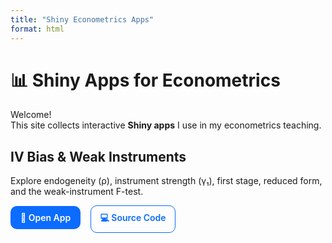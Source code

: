```yaml
---
title: "Shiny Econometrics Apps"
format: html
---
```


# 📊 Shiny Apps for Econometrics

Welcome!  
This site collects interactive **Shiny apps** I use in my econometrics teaching.

## IV Bias & Weak Instruments

Explore endogeneity (ρ), instrument strength (γ₁), first stage, reduced form, and the weak-instrument F-test.

<p>
  <a href="https://felixnoth.shinyapps.io/iv-bias-weak-instruments/" target="_blank"
     style="background:#0b6cff;color:#fff;padding:.6rem 1rem;border-radius:10px;text-decoration:none;font-weight:600;display:inline-block;">
    🚀 Open App
  </a>
  &nbsp;&nbsp;
  <a href="https://github.com/felixnoth/Shiny-Econometrics/tree/main/apps/iv_bias_weak_instruments" target="_blank"
     style="border:1px solid #0b6cff;color:#0b6cff;padding:.55rem .9rem;border-radius:10px;text-decoration:none;font-weight:600;display:inline-block;">
    💻 Source Code
  </a>
</p>